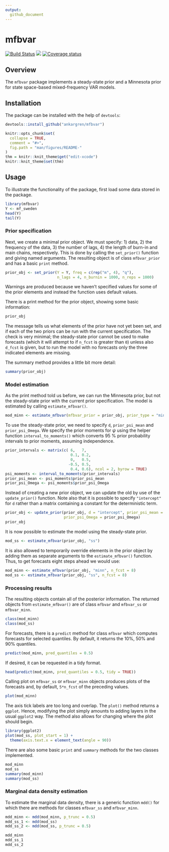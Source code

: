 ```yaml
---
output:
  github_document
---
```

# mfbvar
[![Build Status](https://travis-ci.org/ankargren/mfbvar.svg?branch=master)](https://travis-ci.org/ankargren/mfbvar)
[![](http://www.r-pkg.org/badges/version/mfbvar)](http://www.r-pkg.org/pkg/mfbvar)
[![Coverage status](https://codecov.io/gh/ankargren/mfbvar/branch/master/graph/badge.svg)](https://codecov.io/github/ankargren/mfbvar?branch=master)

## Overview 
The `mfbvar` package implements a steady-state prior and a Minnesota prior for state space-based mixed-frequency VAR models.

## Installation
The package can be installed with the help of `devtools`:
```r
devtools::install_github("ankargren/mfbvar")
```
<!-- README.md is generated from README.Rmd. Please edit that file -->

```r
knitr::opts_chunk$set(
  collapse = TRUE,
  comment = "#>",
  fig.path = "man/figures/README-"
)
thm = knitr::knit_theme$get("edit-xcode")
knitr::knit_theme$set(thm)
```

## Usage

To illustrate the functionality of the package, first load some data stored in the package.
```r
library(mfbvar)
Y <- mf_sweden
head(Y)
tail(Y)
```
### Prior specification
Next, we create a minimal prior object. We must specify: 1) data, 2) the frequency of the data, 3) the number of lags, 4) the length of burn-in and main chains, respectively. This is done by calling the `set_prior()` function and giving named arguments. The resulting object is of class `mfbvar_prior` and has a basic `print` method.
```r
prior_obj <- set_prior(Y = Y, freq = c(rep("m", 4), "q"), 
                       n_lags = 4, n_burnin = 1000, n_reps = 1000)
```
Warnings are produced because we haven't specified values for some of the prior elements and instead the function uses default values.

There is a print method for the prior object, showing some basic information:
```r
prior_obj
```
The message tells us what elements of the prior have not yet been set, and if each of the two priors can be run with the current specification. The check is very minimal; the steady-state prior cannot be used to make forecasts (which it will attempt to if `n_fcst` is greater than `0`) unless also `d_fcst` is given, but to run the model with no forecasts only the three indicated elements are missing.

The summary method provides a little bit more detail:
```r
summary(prior_obj)
```

### Model estimation
As the print method told us before, we can run the Minnesota prior, but not the steady-state prior with the current prior specification. The model is estimated by calling `estimate_mfbvar()`.
```r
mod_minn <- estimate_mfbvar(mfbvar_prior = prior_obj, prior_type = "minn")
```

To use the steady-state prior, we need to specify `d`, `prior_psi_mean` and `prior_psi_Omega`. We specify the prior moments for $\psi$ using the helper function `interval_to_moments()` which converts 95 % prior probability intervals to prior moments, assuming independence.
```r
prior_intervals <- matrix(c( 6,   7,
                             0.1, 0.2,
                             0,   0.5,
                            -0.5, 0.5,
                             0.4, 0.6), ncol = 2, byrow = TRUE)
psi_moments <- interval_to_moments(prior_intervals)
prior_psi_mean <- psi_moments$prior_psi_mean
prior_psi_Omega <- psi_moments$prior_psi_Omega
```

Instead of creating a new prior object, we can update the old by use of the `update_prior()` function. Note also that it is possible to specify `"intercept"` for `d` rather than a matrix containing a constant for the deterministic term.
```r
prior_obj <- update_prior(prior_obj, d = "intercept", prior_psi_mean = prior_psi_mean, 
                          prior_psi_Omega = prior_psi_Omega)
prior_obj
```

It is now possible to estimate the model using the steady-state prior.
```r
mod_ss <- estimate_mfbvar(prior_obj, "ss")
```

It is also allowed to temporarily override elements in the prior object by adding them as separate arguments to the `estimate_mfbvar()` function. Thus, to get forecasts eight steps ahead we would use:
```r
mod_minn <- estimate_mfbvar(prior_obj, "minn", n_fcst = 8)
mod_ss <- estimate_mfbvar(prior_obj, "ss", n_fcst = 8)
```

### Processing results
The resulting objects contain all of the posterior information. The returned objects from `estimate_mfbvar()` are of class `mfbvar` and `mfbvar_ss` or `mfbvar_minn`.
```r
class(mod_minn)
class(mod_ss)
```

For forecasts, there is a `predict` method for class `mfbvar` which computes forecasts for selected quantiles. By default, it returns the 10%, 50% and 90% quantiles.
```r
predict(mod_minn, pred_quantiles = 0.5)
```
If desired, it can be requested in a tidy format.
```r
head(predict(mod_minn, pred_quantiles = 0.5, tidy = TRUE))
```

Calling plot on `mfbvar_ss` or `mfbvar_minn` objects produces plots of the forecasts and, by default, `5*n_fcst` of the preceding values.

```r
plot(mod_minn)
``` 

The axis tick labels are too long and overlap. The `plot()` method returns a `ggplot`. Hence, modifying the plot simply amounts to adding layers in the usual `ggplot2` way. The method also allows for changing where the plot should begin.
```r
library(ggplot2)
plot(mod_ss, plot_start = 1) +
  theme(axis.text.x = element_text(angle = 90))
```

There are also some basic `print` and `summary` methods for the two classes implemented.
```r
mod_minn
mod_ss
summary(mod_minn)
summary(mod_ss)
```
### Marginal data density estimation
To estimate the marginal data density, there is a generic function `mdd()` for which there are methods for classes `mfbvar_ss` and `mfbvar_minn`.
```r
mdd_minn <- mdd(mod_minn, p_trunc = 0.5)
mdd_ss_1 <- mdd(mod_ss)
mdd_ss_2 <- mdd(mod_ss, p_trunc = 0.5)

mdd_minn
mdd_ss_1
mdd_ss_2
```
